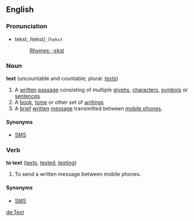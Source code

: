 ==English==
===Pronunciation===
*tekst, /tekst/, /<tt>tekst</tt>
*:[[Rhymes:English:-ɛkst|Rhymes: -ɛkst]]

===Noun===
'''text''' (uncountable and countable; plural: [[texts]])

#A [[written]] [[passage]] consisting of multiple [[glyph]]s, [[character]]s, [[symbol]]s or [[sentence]]s
#A [[book]], [[tome]] or other set of [[writing]]s
#A [[brief]] [[written]] [[message]] transmitted between [[mobile phone]]s.

====Synonyms====
*[[SMS]]

===Verb===
'''to text''' ([[texts]], [[texted]], [[texting]])

#To send a written message between mobile phones.

====Synonyms====
*[[SMS]]

[[de:Text]]
